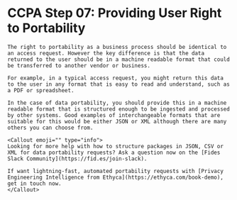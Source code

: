 
# CCPA Step 07: Providing User Right to Portability
    The right to portability as a business process should be identical to an access request. However the key difference is that the data returned to the user should be in a machine readable format that could be transferred to another vendor or business.
    
    For example, in a typical access request, you might return this data to the user in any format that is easy to read and understand, such as a PDF or spreadsheet.

    In the case of data portability, you should provide this in a machine readable format that is structured enough to be ingested and processed by other systems. Good examples of interchangeable formats that are suitable for this would be either JSON or XML although there are many others you can choose from.

    <Callout emoji="" type="info">
    Looking for more help with how to structure packages in JSON, CSV or XML for data portability requests? Ask a question now on the [Fides Slack Community](https://fid.es/join-slack).
    
    If want lightning-fast, automated portability requests with [Privacy Engineering Intelligence from Ethyca](https://ethyca.com/book-demo), get in touch now.
    </Callout>
